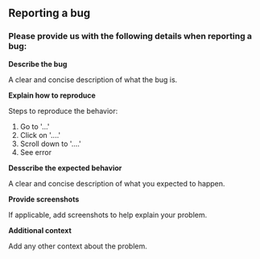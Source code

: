 ## Reporting a bug

### Please provide us with the following details when reporting a bug:

<b>Describe the bug</b>

A clear and concise description of what the bug is.

<b>Explain how to reproduce</b>

Steps to reproduce the behavior:
1. Go to '...'
2. Click on '....'
3. Scroll down to '....'
4. See error

<b>Desscribe the expected behavior</b>

A clear and concise description of what you expected to happen.

<b>Provide screenshots</b>

If applicable, add screenshots to help explain your problem.

<b>Additional context</b>

Add any other context about the problem.
